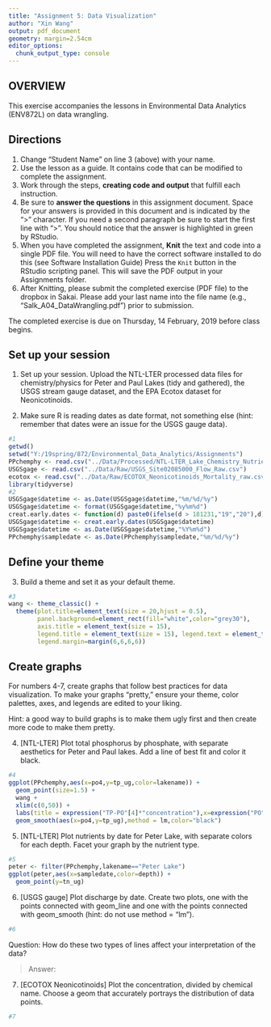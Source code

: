 ```yaml
---
title: "Assignment 5: Data Visualization"
author: "Xin Wang"
output: pdf_document
geometry: margin=2.54cm
editor_options: 
  chunk_output_type: console
---
```


## OVERVIEW

This exercise accompanies the lessons in Environmental Data Analytics (ENV872L) on data wrangling. 

## Directions
1. Change "Student Name" on line 3 (above) with your name.
2. Use the lesson as a guide. It contains code that can be modified to complete the assignment.
3. Work through the steps, **creating code and output** that fulfill each instruction.
4. Be sure to **answer the questions** in this assignment document.
Space for your answers is provided in this document and is indicated by the ">" character.
If you need a second paragraph be sure to start the first line with ">".
You should notice that the answer is highlighted in green by RStudio. 
6. When you have completed the assignment, **Knit** the text and code into a single PDF file.
You will need to have the correct software installed to do this (see Software Installation Guide)
Press the `Knit` button in the RStudio scripting panel.
This will save the PDF output in your Assignments folder.
8. After Knitting, please submit the completed exercise (PDF file) to the dropbox in Sakai. Please add your last name into the file name (e.g., "Salk_A04_DataWrangling.pdf") prior to submission.

The completed exercise is due on Thursday, 14 February, 2019 before class begins.

## Set up your session 
1. Set up your session. Upload the NTL-LTER processed data files for chemistry/physics for Peter and Paul Lakes (tidy and gathered), the USGS stream gauge dataset, and the EPA Ecotox dataset for Neonicotinoids. 

2. Make sure R is reading dates as date format, not something else (hint: remember that dates were an issue for the USGS gauge data).

```r
#1
getwd()
setwd("Y:/19spring/872/Environmental_Data_Analytics/Assignments")
PPchemphy <- read.csv("../Data/Processed/NTL-LTER_Lake_Chemistry_Nutrients_PeterPaul_Processed.csv")
USGSgage <- read.csv("../Data/Raw/USGS_Site02085000_Flow_Raw.csv")
ecotox <- read.csv("../Data/Raw/ECOTOX_Neonicotinoids_Mortality_raw.csv")
library(tidyverse)
#2
USGSgage$datetime <- as.Date(USGSgage$datetime,"%m/%d/%y")
USGSgage$datetime <- format(USGSgage$datetime,"%y%m%d")
creat.early.dates <- function(d) paste0(ifelse(d > 181231,"19","20"),d)
USGSgage$datetime <- creat.early.dates(USGSgage$datetime)
USGSgage$datetime <- as.Date(USGSgage$datetime,"%Y%m%d")
PPchemphy$sampledate <- as.Date(PPchemphy$sampledate,"%m/%d/%y")
```
## Define your theme
3. Build a theme and set it as your default theme.

```r
#3
wang <- theme_classic() +
  theme(plot.title=element_text(size = 20,hjust = 0.5),
        panel.background=element_rect(fill="white",color="grey30"),
        axis.title = element_text(size = 15),
        legend.title = element_text(size = 15), legend.text = element_text(size = 12),
        legend.margin=margin(6,6,6,6))
```

## Create graphs
For numbers 4-7, create graphs that follow best practices for data visualization. To make your graphs "pretty," ensure your theme, color palettes, axes, and legends are edited to your liking.

Hint: a good way to build graphs is to make them ugly first and then create more code to make them pretty.

4. [NTL-LTER] Plot total phosphorus by phosphate, with separate aesthetics for Peter and Paul lakes. Add a line of best fit and color it black.

```r
#4
ggplot(PPchemphy,aes(x=po4,y=tp_ug,color=lakename)) +
  geom_point(size=1.5) +
  wang +
  xlim(c(0,50)) + 
  labs(title = expression("TP-PO"[4]*"concentration"),x=expression("PO"[4]),y="TP",color="Lake name") +
  geom_smooth(aes(x=po4,y=tp_ug),method = lm,color="black")
```


5. [NTL-LTER] Plot nutrients by date for Peter Lake, with separate colors for each depth. Facet your graph by the nutrient type.

```r
#5
peter <- filter(PPchemphy,lakename=="Peter Lake")
ggplot(peter,aes(x=sampledate,color=depth)) +
  geom_point(y=tn_ug) 
```


6. [USGS gauge] Plot discharge by date. Create two plots, one with the points connected with geom_line and one with the points connected with geom_smooth (hint: do not use method = "lm"). 

```r
#6

```
Question: How do these two types of lines affect your interpretation of the data?

> Answer:

7. [ECOTOX Neonicotinoids] Plot the concentration, divided by chemical name. Choose a geom that accurately portrays the distribution of data points.

```r
#7 

```


